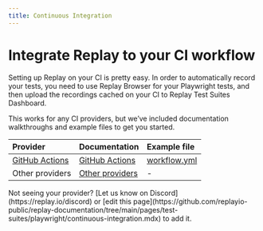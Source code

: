 ```yaml
---
title: Continuous Integration
---
```


# Integrate Replay to your CI workflow

Setting up Replay on your CI is pretty easy. In order to automatically record your tests, you need to use Replay Browser for your Playwright tests, and then upload the recordings cached on your CI to Replay Test Suites Dashboard.

This works for any CI providers, but we’ve included documentation walkthroughs and example files to get you started.

| Provider   | Documentation | Example file |
| :----- | :----- | :----- |
| [GitHub Actions](https://github.com/features/actions) | [GitHub Actions](/test-suites/playwright/continuous-integration/git-hub-actions) |   [workflow.yml](/resources/playwright/github.yml) |
| Other providers | [Other providers](/test-suites/cypress/continuous-integration/other-ci-providers)  | - |

<Callout type="info" emoji="❓">
Not seeing your provider? [Let us know on Discord](https://replay.io/discord) or [edit this page](https://github.com/replayio-public/replay-documentation/tree/main/pages/test-suites/playwright/continuous-integration.mdx) to add it.
</Callout>